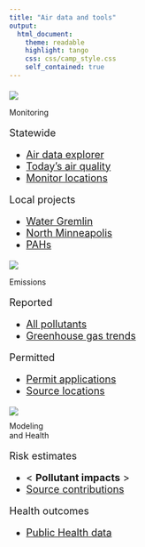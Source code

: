 ---
title: "Air data and tools"
output: 
  html_document:
    theme: readable
    highlight: tango
    css: css/camp_style.css
    self_contained: true
---

<head>
    <base target="_blank">
</head>

<div class="row3" style = "margin-top: 20px;">

<div class="column3">
<img src="https://www.pca.state.mn.us/sites/default/files/aqi-icon-airdata.png" />

<div class="section-title">

Monitoring

</div>


<div style="text-align: left; font-size: 18px; clear: both;">

Statewide

- [Air data explorer](https://www.pca.state.mn.us/air/air-toxics-data-explorer)
- [Today's air quality](https://www.pca.state.mn.us/air/current-air-quality)
- [Monitor locations](https://www.pca.state.mn.us/air/minnesota-air-monitoring-sites)

Local projects

- [Water Gremlin](https://www.pca.state.mn.us/air/water-gremlin-data-explorer)
- [North Minneapolis](https://www.pca.state.mn.us/air/north-minneapolis-air-monitoring-results)
- [PAHs](https://www.pca.state.mn.us/air/air-monitoring-polycyclic-aromatic-hydrocarbons-pahs)


</div></div>

<div class="column3">
<img src="https://www.pca.state.mn.us/sites/default/files/permitted-facility-emissions-icon-airdata.png" />

<div class="section-title">

Emissions

</div>

<div style="text-align: left; font-size: 18px; clear: both;">
Reported 


- [All pollutants](https://www.pca.state.mn.us/air/permitted-facility-air-emissions-data)
- [Greenhouse gas trends](https://www.pca.state.mn.us/air/greenhouse-gas-emissions-data)

Permitted

- [Permit applications](https://www.pca.state.mn.us/air/air-permit-applications-minnesota)
- [Source locations](https://public.tableau.com/shared/G2DW548NP?:display_count=y&:origin=viz_share_link&:embed=y&:showVizHome=no)


</div></div> 

<div class="column3">
<img src="https://www.pca.state.mn.us/sites/default/files/mnrisks-icon-airdata.png" />

<div class="section-title" style="margin-top: -4px;">

Modeling  
and Health

</div>

<div style="text-align: left; font-size: 18px; clear: both;">

Risk estimates

- < **Pollutant impacts** >
- [Source contributions](https://www.pca.state.mn.us/air/mnrisks-source-priorities)

Health outcomes

- [Public Health data](https://data.web.health.state.mn.us/web/mndata/#menu2)


</div></div>

</div>

